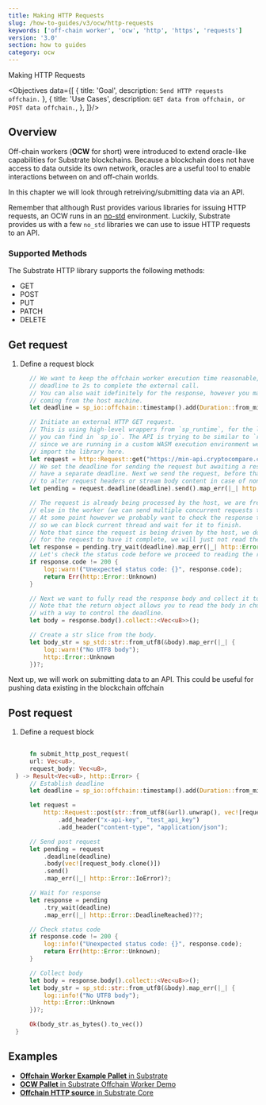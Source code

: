 ```yaml
---
title: Making HTTP Requests
slug: /how-to-guides/v3/ocw/http-requests
keywords: ['off-chain worker', 'ocw', 'http', 'https', 'requests']
version: '3.0'
section: how to guides
category: ocw
---
```


Making HTTP Requests

<Objectives data={[
  {
    title: 'Goal',
    description: `Send HTTP requests offchain.`
  },
  {
    title: 'Use Cases',
    description: `GET data from offchain, or POST data offchain.`,
  },
]}/>

## Overview

Off-chain workers (**OCW** for short) were introduced to extend oracle-like capabilities for Substrate blockchains. 
Because a blockchain does not have access to data outside its own network, oracles are a useful tool to enable interactions between on and off-chain worlds.

In this chapter we will look through retreiving/submitting data via an API. 

Remember that although Rust provides various libraries for issuing HTTP requests, an OCW runs in an [no-std](https://docs.rust-embedded.org/book/intro/no-std.html) environment.
Luckily, Substrate provides us with a few `no_std` libraries we can use to issue HTTP requests to an API. 

### Supported Methods
The Substrate HTTP library supports the following methods:
- GET
- POST
- PUT
- PATCH
- DELETE


## Get request

1. Define a request block
  ```rust
        // We want to keep the offchain worker execution time reasonable, so we set a hard-coded
		// deadline to 2s to complete the external call.
		// You can also wait idefinitely for the response, however you may still get a timeout
		// coming from the host machine.
		let deadline = sp_io::offchain::timestamp().add(Duration::from_millis(2_000));

        // Initiate an external HTTP GET request.
		// This is using high-level wrappers from `sp_runtime`, for the low-level calls that
		// you can find in `sp_io`. The API is trying to be similar to `request`, but
		// since we are running in a custom WASM execution environment we can't simply
		// import the library here.
		let request = http::Request::get("https://min-api.cryptocompare.com/data/price?fsym=BTC&tsyms=USD");
		// We set the deadline for sending the request but awaiting a response can
		// have a separate deadline. Next we send the request, before that it's also possible
		// to alter request headers or stream body content in case of non-GET requests.
		let pending = request.deadline(deadline).send().map_err(|_| http::Error::IoError)?;

		// The request is already being processed by the host, we are free to do anything
		// else in the worker (we can send multiple concurrent requests too).
		// At some point however we probably want to check the response though,
		// so we can block current thread and wait for it to finish.
		// Note that since the request is being driven by the host, we don't have to wait
		// for the request to have it complete, we will just not read the response.
		let response = pending.try_wait(deadline).map_err(|_| http::Error::DeadlineReached)??;
		// Let's check the status code before we proceed to reading the response.
		if response.code != 200 {
			log::warn!("Unexpected status code: {}", response.code);
			return Err(http::Error::Unknown)
		}

		// Next we want to fully read the response body and collect it to a vector of bytes.
		// Note that the return object allows you to read the body in chunks as well
		// with a way to control the deadline.
		let body = response.body().collect::<Vec<u8>>();

		// Create a str slice from the body.
		let body_str = sp_std::str::from_utf8(&body).map_err(|_| {
			log::warn!("No UTF8 body");
			http::Error::Unknown
		})?;
  
  ```

Next up, we will work on submitting data to an API. This could be useful for pushing data existing in the blockchain offchain

## Post request

1. Define a request block
  ```rust
       
        fn submit_http_post_request(
        url: Vec<u8>,
        request_body: Vec<u8>,
    ) -> Result<Vec<u8>, http::Error> {
        // Establish deadline
        let deadline = sp_io::offchain::timestamp().add(Duration::from_millis(10_000));

        let request =
            http::Request::post(str::from_utf8(&url).unwrap(), vec![request_body.clone()])
                .add_header("x-api-key", "test_api_key")
                .add_header("content-type", "application/json");

        // Send post request
        let pending = request
            .deadline(deadline)
            .body(vec![request_body.clone()])
            .send()
            .map_err(|_| http::Error::IoError)?;

        // Wait for response
        let response = pending
            .try_wait(deadline)
            .map_err(|_| http::Error::DeadlineReached)??;

        // Check status code
        if response.code != 200 {
            log::info!("Unexpected status code: {}", response.code);
            return Err(http::Error::Unknown);
        }

        // Collect body
        let body = response.body().collect::<Vec<u8>>();
        let body_str = sp_std::str::from_utf8(&body).map_err(|_| {
            log::info!("No UTF8 body");
            http::Error::Unknown
        })?;

        Ok(body_str.as_bytes().to_vec())
    }
  
  ```

## Examples

- [**Offchain Worker Example Pallet** in Substrate](https://github.com/paritytech/substrate/blob/monthly-2021-12/frame/examples/offchain-worker/src/lib.rs#L568-#L621)
- [**OCW Pallet** in Substrate Offchain Worker Demo](https://github.com/jimmychu0807/substrate-offchain-worker-demo/blob/master/pallets/ocw/src/lib.rs#L363-#L401)
- [**Offchain HTTP source** in Substrate Core](https://github.com/paritytech/substrate/blob/master/primitives/runtime/src/offchain/http.rs#L63-L76)
